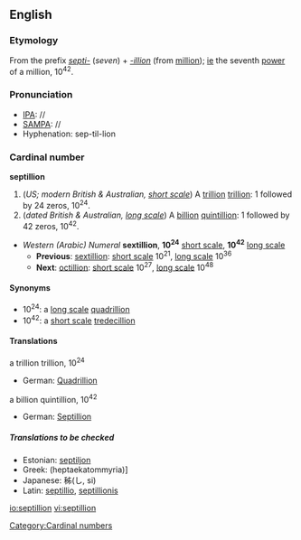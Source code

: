 {{see|Septillion}}

==English==

===Etymology===
From the prefix ''[[septi-]]'' (''seven'') + ''[[-illion]]'' (from [[million]]); [[ie]] the seventh [[power]] of a million, 10<sup>42</sup>.

===Pronunciation===
*[[IPA]]: //
*[[SAMPA]]: //
*Hyphenation: sep-til-lion
*:{{Rhymes|ɪljən}}

===Cardinal number===
'''septillion'''
# (''US; modern British & Australian, [[w:Long and short scales|short scale]]'') A [[trillion]] [[trillion]]: 1 followed by 24 zeros, 10<sup>24</sup>.
# (''dated British & Australian, [[w:Long and short scales|long scale]]'') A [[billion]] [[quintillion]]: 1 followed by 42 zeros, 10<sup>42</sup>.

*''Western (Arabic) Numeral'' '''sextillion''', '''10<sup>24</sup>''' [[w:Long and short scales|short scale]], '''10<sup>42</sup>''' [[w:Long and short scales|long scale]]
**'''Previous''': [[sextillion]]: [[w:Long and short scales|short scale]] 10<sup>21</sup>, [[w:Long and short scales|long scale]] 10<sup>36</sup>
**'''Next''': [[octillion]]: [[w:Long and short scales|short scale]] 10<sup>27</sup>, [[w:Long and short scales|long scale]] 10<sup>48</sup>

====Synonyms====
*10<sup>24</sup>: a [[w:Long and short scales|long scale]] [[quadrillion]]
*10<sup>42</sup>: a [[w:Long and short scales|short scale]] [[tredecillion]]

====Translations====
;a trillion trillion, 10<sup>24</sup>
{{top}}
*German: [[Quadrillion]] {{f}}
{{mid}}
{{bottom}}

;a billion quintillion, 10<sup>42</sup>
{{top}}
*German: [[Septillion]] {{f}}
{{mid}}
{{bottom}}

=====Translations to be checked=====
{{checktrans}}
*Estonian: [[septiljon]]
*Greek: (heptaekatommyria)]
*Japanese: 秭(し, si)
*Latin: [[septillio]], [[septillionis]]

[[Category:Cardinal numbers]]

[[io:septillion]]
[[vi:septillion]]